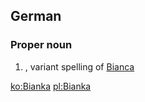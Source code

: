 ==German==
===Proper noun===
{{infl|de|proper noun}}
# {{given name|female||de:}}, variant spelling of [[Bianca]]

[[ko:Bianka]]
[[pl:Bianka]]
